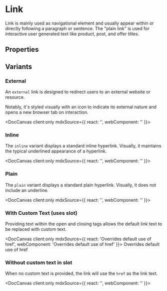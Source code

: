 
# Link

<p>
  Link is mainly used as navigational element and usually appear within or directly following a paragraph or sentence. The "plain link" is used for interactive user generated text
  like product, post, and offer titles.
</p>

## Properties

<DocArgsTable componentName="pds-link" />

## Variants

### External

An `external` link is designed to redirect users to an external website or resource.

Notably, it's styled visually with an icon to indicate its external nature and opens a new browser tab on interaction.

<DocCanvas client:only
  mdxSource={{
    react: '<PdsLink href="#some-anchor" external="true"></PdsLink>',
    webComponent: '<pds-link href="#some-anchor" external="true"></pds-link>'
}}>
  <pds-link href="#some-anchor" external="true"></pds-link>
</DocCanvas>

### Inline

The `inline` variant displays a standard inline hyperlink. Visually, it maintains the typical underlined appearance of a hyperlink.

<DocCanvas client:only
  mdxSource={{
    react: '<PdsLink href="https://www.google.com"></PdsLink>',
    webComponent: '<pds-link href="https://www.google.com"></pds-link>'
}}>
  <pds-link href="https://www.google.com"></pds-link>
</DocCanvas>

### Plain

The `plain` variant displays a standard plain hyperlink. Visually, it does not include an underline.

<DocCanvas client:only
  mdxSource={{
    react: '<PdsLink href="#some-anchor" variant="plain"></PdsLink>',
    webComponent: '<pds-link href="#some-anchor" variant="plain"></pds-link>'
}}>
  <pds-link href="#some-anchor" variant="plain"></pds-link>
</DocCanvas>

### With Custom Text (uses slot)

Providing text within the open and closing tags allows the default link text to be replaced with custom text.

<DocCanvas client:only
  mdxSource={{
    react: '<PdsLink href="#some-anchor">Overrides default use of href</PdsLink>',
    webComponent: '<pds-link href="#some-anchor">Overrides default use of href</pds-link>'
}}>
  <pds-link href="#some-anchor">Overrides default use of href</pds-link>
</DocCanvas>

### Without custom text in slot

When no custom text is provided, the link will use the `href` as the link text.

<DocCanvas client:only
  mdxSource={{
    react: '<PdsLink href="#some-anchor"></PdsLink>',
    webComponent: '<pds-link href="#some-anchor"></pds-link>'
}}>
  <pds-link href="#some-anchor"></pds-link>
</DocCanvas>
